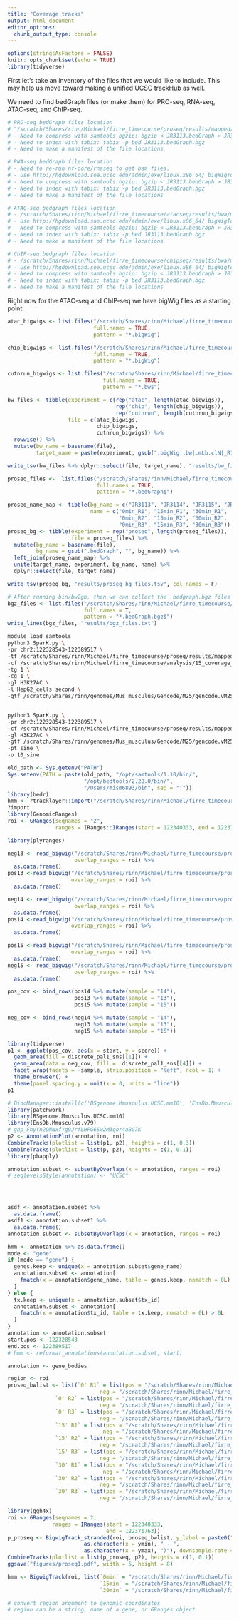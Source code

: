 ```yaml
---
title: "Coverage tracks"
output: html_document
editor_options: 
  chunk_output_type: console
---
```


```r
options(stringsAsFactors = FALSE)
knitr::opts_chunk$set(echo = TRUE)
library(tidyverse)
```

First let's take an inventory of the files that we would like to include.
This may help us move toward making a unified UCSC trackHub as well.

We need to find bedGraph files (or make them) for PRO-seq, RNA-seq, ATAC-seq, and ChIP-seq.


```r
# PRO-seq bedGraph files location
# "/scratch/Shares/rinn/Michael/firre_timecourse/proseq/results/mapped/bedgraphs"
# - Need to compress with samtools bgzip: bgzip < JR3113.bedGraph > JR3113.bedGraph.bgz
# - Need to index with tabix: tabix -p bed JR3113.bedGraph.bgz
# - Need to make a manifest of the file locations

# RNA-seq bedGraph files location
# - Need to re-run nf-core/rnaseq to get bam files.
# - Use http://hgdownload.soe.ucsc.edu/admin/exe/linux.x86_64/ bigWigToBedGraph to get bedgraphs
# - Need to compress with samtools bgzip: bgzip < JR3113.bedGraph > JR3113.bedGraph.bgz
# - Need to index with tabix: tabix -p bed JR3113.bedGraph.bgz
# - Need to make a manifest of the file locations

# ATAC-seq bedgraph files location
# - /scratch/Shares/rinn/Michael/firre_timecourse/atacseq/results/bwa/mergedLibrary/bigwig
# - Use http://hgdownload.soe.ucsc.edu/admin/exe/linux.x86_64/ bigWigToBedGraph to get bedgraphs
# - Need to compress with samtools bgzip: bgzip < JR3113.bedGraph > JR3113.bedGraph.bgz
# - Need to index with tabix: tabix -p bed JR3113.bedGraph.bgz
# - Need to make a manifest of the file locations

# ChIP-seq bedgraph files location
# - /scratch/Shares/rinn/Michael/firre_timecourse/chipseq/results/bwa/mergedLibrary/bigwig
# - Use http://hgdownload.soe.ucsc.edu/admin/exe/linux.x86_64/ bigWigToBedGraph to get bedgraphs
# - Need to compress with samtools bgzip: bgzip < JR3113.bedGraph > JR3113.bedGraph.bgz
# - Need to index with tabix: tabix -p bed JR3113.bedGraph.bgz
# - Need to make a manifest of the file locations
```

Right now for the ATAC-seq and ChIP-seq we have bigWig files as a starting point.

```r
atac_bigwigs <- list.files("/scratch/Shares/rinn/Michael/firre_timecourse/atacseq/results/bwa/mergedLibrary/bigwig",
                           full.names = TRUE,
                           pattern = "*.bigWig")

chip_bigwigs <- list.files("/scratch/Shares/rinn/Michael/firre_timecourse/chipseq/results/bwa/mergedLibrary/bigwig",
                           full.names = TRUE,
                           pattern = "*.bigWig")

cutnrun_bigwigs <- list.files("/scratch/Shares/rinn/Michael/firre_timecourse/cutnrun/align",
                              full.names = TRUE,
                              pattern = "*.bw$")

bw_files <- tibble(experiment = c(rep("atac", length(atac_bigwigs)),
                                  rep("chip", length(chip_bigwigs)),
                                  rep("cutnrun", length(cutnrun_bigwigs))),
                   file = c(atac_bigwigs,
                            chip_bigwigs,
                            cutnrun_bigwigs)) %>%
  rowwise() %>%
  mutate(bw_name = basename(file),
         target_name = paste(experiment, gsub(".bigWig|.bw|.mLb.clN|_R1", "", bw_name), sep = "_"))

write_tsv(bw_files %>% dplyr::select(file, target_name), "results/bw_files.tsv", col_names = F)

proseq_files <-  list.files("/scratch/Shares/rinn/Michael/firre_timecourse/proseq/results/mapped/bedgraphs",
                            full.names = TRUE,
                            pattern = "*.bedGraph$")

proseq_name_map <- tibble(bg_name = c("JR3113", "JR3114", "JR3115", "JR3116", "JR3117", "JR3118", "JR3119", "JR3120" ,"JR3121"),
                          name = c("0min_R1", "15min_R1", "30min_R1",
                                   "0min_R2", "15min_R2", "30min_R2",
                                   "0min_R3", "15min_R3", "30min_R3"))
proseq_bg <- tibble(experiment = rep("proseq", length(proseq_files)),
                    file = proseq_files) %>%
  mutate(bg_name = basename(file),
         bg_name = gsub(".bedGraph", "", bg_name)) %>%
  left_join(proseq_name_map) %>%
  unite(target_name, experiment, bg_name, name) %>%
  dplyr::select(file, target_name)

write_tsv(proseq_bg, "results/proseq_bg_files.tsv", col_names = F)


```

```r
# After running bin/bw2gb, then we can collect the .bedgraph.bgz files
bgz_files <- list.files("/scratch/Shares/rinn/Michael/firre_timecourse/analysis/15_coverage_tracks/results/bedgraphs", 
                        full.names = T,
                        pattern = "*.bedGraph.bgz$")
write_lines(bgz_files, "results/bgz_files.txt")
```

```bash


module load samtools
python3 SparK.py \
-pr chr2:122328543-122389517 \
-tf /scratch/Shares/rinn/Michael/firre_timecourse/proseq/results/mapped/bedgraphs/JR3113.bedGraph.bgz \
-cf /scratch/Shares/rinn/Michael/firre_timecourse/analysis/15_coverage_tracks/results/bedgraphs/atac_ESC_KO_control_120.bedGraph.bgz \
-tg 1 \
-cg 1 \
-gl H3K27AC \
-l HepG2_cells second \
-gtf /scratch/Shares/rinn/genomes/Mus_musculus/Gencode/M25/gencode.vM25.annotation.gtf


python3 SparK.py \
-pr chr2:122328543-122389517 \
-cf /scratch/Shares/rinn/Michael/firre_timecourse/proseq/results/mapped/bedgraphs/JR3113.bedGraph.bgz \
-gl H3K27AC \
-gtf /scratch/Shares/rinn/genomes/Mus_musculus/Gencode/M25/gencode.vM25.annotation.gtf \
-pt sine \
-o 10_sine
```



```r

old_path <- Sys.getenv("PATH")
Sys.setenv(PATH = paste(old_path, "/opt/samtools/1.10/bin/", 
                        "/opt/bedtools/2.28.0/bin/",
                        "/Users/mism6893/bin", sep = ":"))
library(bedr)
hmm <- rtracklayer::import("/scratch/Shares/rinn/Michael/firre_timecourse/proseq/results/mapped/bedgraphs/JR3113.bedGraph")
?import
library(GenomicRanges)
roi <- GRanges(seqnames = "2",
               ranges = IRanges::IRanges(start = 122340333, end = 122371763))

library(plyranges)

neg13 <- read_bigwig("/scratch/Shares/rinn/Michael/firre_timecourse/proseq/results/mapped/rcc_bigwig/JR3113.neg.rcc.bw",
                     overlap_ranges = roi) %>%
  as.data.frame()
pos13 <-read_bigwig("/scratch/Shares/rinn/Michael/firre_timecourse/proseq/results/mapped/rcc_bigwig/JR3113.pos.rcc.bw",
                    overlap_ranges = roi) %>%
  as.data.frame()

neg14 <- read_bigwig("/scratch/Shares/rinn/Michael/firre_timecourse/proseq/results/mapped/rcc_bigwig/JR3114.neg.rcc.bw",
                     overlap_ranges = roi) %>%
  as.data.frame()
pos14 <-read_bigwig("/scratch/Shares/rinn/Michael/firre_timecourse/proseq/results/mapped/rcc_bigwig/JR3114.pos.rcc.bw",
                    overlap_ranges = roi) %>%
  as.data.frame()

pos15 <-read_bigwig("/scratch/Shares/rinn/Michael/firre_timecourse/proseq/results/mapped/rcc_bigwig/JR3115.pos.rcc.bw",
                    overlap_ranges = roi) %>%
  as.data.frame()
neg15 <- read_bigwig("/scratch/Shares/rinn/Michael/firre_timecourse/proseq/results/mapped/rcc_bigwig/JR3115.neg.rcc.bw",
                     overlap_ranges = roi) %>%
  as.data.frame()

pos_cov <- bind_rows(pos14 %>% mutate(sample = "14"),
                     pos13 %>% mutate(sample = "13"),
                     pos15 %>% mutate(sample = "15"))

neg_cov <- bind_rows(neg14 %>% mutate(sample = "14"),
                     neg13 %>% mutate(sample = "13"),
                     neg15 %>% mutate(sample = "15"))

library(tidyverse)
p1 <- ggplot(pos_cov, aes(x = start, y = score)) +
  geom_area(fill = discrete_pal1_sns[[1]]) +
  geom_area(data = neg_cov, fill =  discrete_pal1_sns[[4]]) +
  facet_wrap(facets = ~sample, strip.position = "left", ncol = 1) +
  theme_browser() +
  theme(panel.spacing.y = unit(x = 0, units = "line"))
p1
```

```r
# BiocManager::install(c('BSgenome.Mmusculus.UCSC.mm10', 'EnsDb.Mmusculus.v79'))
library(patchwork)
library(BSgenome.Mmusculus.UCSC.mm10)
library(EnsDb.Mmusculus.v79)
# 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
p2 <- AnnotationPlot(annotation, roi)
CombineTracks(plotlist = list(p1, p2), heights = c(1, 0.3))
CombineTracks(plotlist = list(p, p2), heights = c(1, 0.1))
library(pbapply)

annotation.subset <- subsetByOverlaps(x = annotation, ranges = roi)
# seqlevelsStyle(annotation) <- "UCSC"




asdf <- annotation.subset %>%
  as.data.frame()
asdf1 <- annotation.subset1 %>%
  as.data.frame()
annotation.subset <- subsetByOverlaps(x = annotation, ranges = roi)

hmm <- annotation %>% as.data.frame()
mode <- "gene"
if (mode == "gene") {
  genes.keep <- unique(x = annotation.subset$gene_name)
  annotation.subset <- annotation[
    fmatch(x = annotation$gene_name, table = genes.keep, nomatch = 0L) > 0L
  ]
} else {
  tx.keep <- unique(x = annotation.subset$tx_id)
  annotation.subset <- annotation[
    fmatch(x = annotation$tx_id, table = tx.keep, nomatch = 0L) > 0L
  ]
}
annotation <- annotation.subset
start.pos <- 122328543
end.pos <- 122389517
# hmm <- reformat_annotations(annotation.subset, start)

annotation <- gene_bodies


```



```r
region <- roi
proseq_bwlist <- list(`0' R1` = list(pos = "/scratch/Shares/rinn/Michael/firre_timecourse/proseq/results/mapped/rcc_bigwig/JR3113.pos.rcc.bw",
                             neg = "/scratch/Shares/rinn/Michael/firre_timecourse/proseq/results/mapped/rcc_bigwig/JR3113.neg.rcc.bw"),
               `0' R2` = list(pos = "/scratch/Shares/rinn/Michael/firre_timecourse/proseq/results/mapped/rcc_bigwig/JR3116.pos.rcc.bw",
                             neg = "/scratch/Shares/rinn/Michael/firre_timecourse/proseq/results/mapped/rcc_bigwig/JR3116.neg.rcc.bw"),
               `0' R3` = list(pos = "/scratch/Shares/rinn/Michael/firre_timecourse/proseq/results/mapped/rcc_bigwig/JR3119.pos.rcc.bw",
                             neg = "/scratch/Shares/rinn/Michael/firre_timecourse/proseq/results/mapped/rcc_bigwig/JR3119.neg.rcc.bw"),
               `15' R1` = list(pos = "/scratch/Shares/rinn/Michael/firre_timecourse/proseq/results/mapped/rcc_bigwig/JR3114.pos.rcc.bw",
                              neg = "/scratch/Shares/rinn/Michael/firre_timecourse/proseq/results/mapped/rcc_bigwig/JR3114.neg.rcc.bw"),
               `15' R2` = list(pos = "/scratch/Shares/rinn/Michael/firre_timecourse/proseq/results/mapped/rcc_bigwig/JR3117.pos.rcc.bw",
                             neg = "/scratch/Shares/rinn/Michael/firre_timecourse/proseq/results/mapped/rcc_bigwig/JR3117.neg.rcc.bw"),
               `15' R3` = list(pos = "/scratch/Shares/rinn/Michael/firre_timecourse/proseq/results/mapped/rcc_bigwig/JR3120.pos.rcc.bw",
                             neg = "/scratch/Shares/rinn/Michael/firre_timecourse/proseq/results/mapped/rcc_bigwig/JR3120.neg.rcc.bw"),
               `30' R1` = list(pos = "/scratch/Shares/rinn/Michael/firre_timecourse/proseq/results/mapped/rcc_bigwig/JR3115.pos.rcc.bw",
                              neg = "/scratch/Shares/rinn/Michael/firre_timecourse/proseq/results/mapped/rcc_bigwig/JR3115.neg.rcc.bw"),
               `30' R2` = list(pos = "/scratch/Shares/rinn/Michael/firre_timecourse/proseq/results/mapped/rcc_bigwig/JR3118.pos.rcc.bw",
                             neg = "/scratch/Shares/rinn/Michael/firre_timecourse/proseq/results/mapped/rcc_bigwig/JR3118.neg.rcc.bw"),
               `30' R3` = list(pos = "/scratch/Shares/rinn/Michael/firre_timecourse/proseq/results/mapped/rcc_bigwig/JR3121.pos.rcc.bw",
                             neg = "/scratch/Shares/rinn/Michael/firre_timecourse/proseq/results/mapped/rcc_bigwig/JR3121.neg.rcc.bw"))

library(ggh4x)
roi <- GRanges(seqnames = 2,
              ranges = IRanges(start = 122340333,
                               end = 122371763))
p_proseq <- BigwigTrack_stranded(roi, proseq_bwlist, y_label = paste0("PRO-seq \n Normalied signal (range ",
                        as.character(x = ymin), " - ",
                        as.character(x = ymax), ")"), downsample.rate = 0.25)
CombineTracks(plotlist = list(p_proseq, p2), heights = c(1, 0.1))
ggsave("figures/proseq1.pdf", width = 5, height = 8)


```


```r

hmm <- BigwigTrack(roi, list(`0min` = "/scratch/Shares/rinn/Michael/firre_timecourse/proseq/results/mapped/rcc_bigwig/JR3113.pos.rcc.bw",
                             `15min` = "/scratch/Shares/rinn/Michael/firre_timecourse/proseq/results/mapped/rcc_bigwig/JR3114.pos.rcc.bw",
                             `30min` = "/scratch/Shares/rinn/Michael/firre_timecourse/proseq/results/mapped/rcc_bigwig/JR3115.pos.rcc.bw"))

# convert region argument to genomic coordinates
# region can be a string, name of a gene, or GRanges object
```
